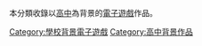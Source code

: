 本分類收錄以[[高中|高中]]為背景的[[電子遊戲|電子遊戲]]作品。

[[Category:學校背景電子遊戲|Category:學校背景電子遊戲]]
[[Category:高中背景作品|Category:高中背景作品]]
